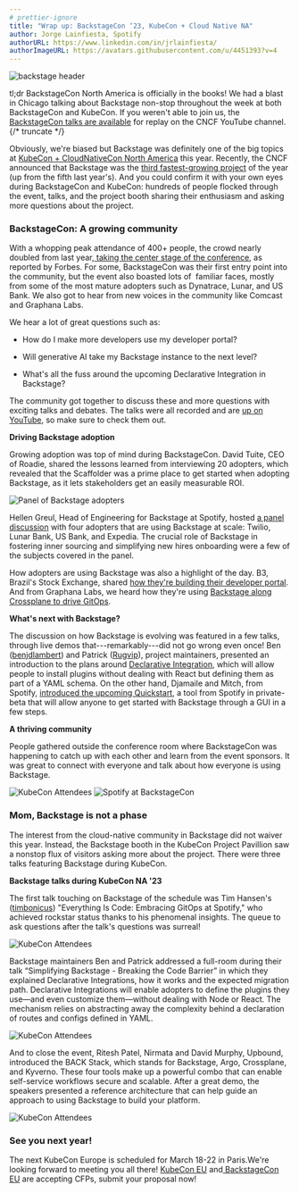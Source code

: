```yaml
---
# prettier-ignore
title: "Wrap up: BackstageCon ‘23, KubeCon + Cloud Native NA"
author: Jorge Lainfiesta, Spotify
authorURL: https://www.linkedin.com/in/jrlainfiesta/
authorImageURL: https://avatars.githubusercontent.com/u/4451393?v=4
---
```


![backstage header](assets/2023-09-29/header.png)

tl;dr BackstageCon North America is officially in the books! We had a blast in Chicago talking about Backstage non-stop throughout the week at both BackstageCon and KubeCon. If you weren't able to join us, the [BackstageCon talks are available](https://www.youtube.com/playlist?list=PLj6h78yzYM2PxiInfZi2OKu1KluNfbLtc) for replay on the CNCF YouTube channel.
{/* truncate */}

Obviously, we're biased but Backstage was definitely one of the big topics at [KubeCon + CloudNativeCon North America](https://events.linuxfoundation.org/kubecon-cloudnativecon-north-america/) this year. Recently, the CNCF announced that Backstage was the [third fastest-growing project](https://www.cncf.io/blog/2023/10/27/october-2023-where-we-are-with-velocity-of-cncf-lf-and-top-30-open-source-projects/) of the year (up from the fifth last year's). And you could confirm it with your own eyes during BackstageCon and KubeCon: hundreds of people flocked through the event, talks, and the project booth sharing their enthusiasm and asking more questions about the project.

### BackstageCon: A growing community 

With a whopping peak attendance of 400+ people, the crowd nearly doubled from last year,[ taking the center stage of the conference](https://www.forbes.com/sites/janakirammsv/2023/11/14/backstage-project-takes-center-stage-at-kubecon-north-america-2023/?sh=1972303a6539), as reported by Forbes. For some, BackstageCon was their first entry point into the community, but the event also boasted lots of  familiar faces, mostly from some of the most mature adopters such as Dynatrace, Lunar, and US Bank. We also got to hear from new voices in the community like Comcast and Graphana Labs.

We hear a lot of great questions such as:

-   How do I make more developers use my developer portal? 

-   Will generative AI take my Backstage instance to the next level? 

-   What's all the fuss around the upcoming Declarative Integration in Backstage?

The community got together to discuss these and more questions with exciting talks and debates. The talks were all recorded and are [up on YouTube](https://www.youtube.com/playlist?list=PLj6h78yzYM2PxiInfZi2OKu1KluNfbLtc), so make sure to check them out.

**Driving Backstage adoption**

Growing adoption was top of mind during BackstageCon. David Tuite, CEO of Roadie, shared the lessons learned from interviewing 20 adopters, which revealed that the Scaffolder was a prime place to get started when adopting Backstage, as it lets stakeholders get an easily measurable ROI.

![Panel of Backstage adopters](assets/23-11-15/10-panel.jpg)

Hellen Greul, Head of Engineering for Backstage at Spotify, hosted [a panel discussion](https://www.youtube.com/watch?v=Iti5glzYOG8&list=PLj6h78yzYM2PxiInfZi2OKu1KluNfbLtc&index=10) with four adopters that are using Backstage at scale: Twilio, Lunar Bank, US Bank, and Expedia. The crucial role of Backstage in fostering inner sourcing and simplifying new hires onboarding were a few of the subjects covered in the panel.

How adopters are using Backstage was also a highlight of the day. B3, Brazil's Stock Exchange, shared [how they're building their developer portal](https://www.youtube.com/watch?v=FyWCKIVYO7g&list=PLj6h78yzYM2PxiInfZi2OKu1KluNfbLtc&index=14). And from Graphana Labs, we heard how they're using [Backstage along Crossplane to drive GitOps](https://www.youtube.com/watch?v=q-JUWob69Hw&list=PLj6h78yzYM2PxiInfZi2OKu1KluNfbLtc&index=10).

**What's next with Backstage?**

The discussion on how Backstage is evolving was featured in a few talks, through live demos that---remarkably---did not go wrong even once! Ben ([benjdlambert](https://github.com/benjdlambert)) and Patrick ([Rugvip](https://github.com/Rugvip)), project maintainers, presented an introduction to the plans around [Declarative Integration](https://www.youtube.com/watch?v=8hVMNMXXN44&list=PLj6h78yzYM2PxiInfZi2OKu1KluNfbLtc&index=8), which will allow people to install plugins without dealing with React but defining them as part of a YAML schema. On the other hand, Djamaile and Mitch, from Spotify, [introduced the upcoming Quickstart](https://www.youtube.com/watch?v=bUdaO9NKXJY&list=PLj6h78yzYM2PxiInfZi2OKu1KluNfbLtc&index=12), a tool from Spotify in private-beta that will allow anyone to get started with Backstage through a GUI in a few steps.

**A thriving community**

People gathered outside the conference room where BackstageCon was happening to catch up with each other and learn from the event sponsors. It was great to connect with everyone and talk about how everyone is using Backstage.

![KubeCon Attendees](assets/23-11-15/20-booth.jpg)
![Spotify at BackstageCon](assets/23-11-15/30-spotify-kubecon.jpg)


### Mom, Backstage is not a phase

The interest from the cloud-native community in Backstage did not waiver this year. Instead, the Backstage booth in the KubeCon Project Pavillion saw a nonstop flux of visitors asking more about the project. There were three talks featuring Backstage during KubeCon.

**Backstage talks during KubeCon NA '23**

The first talk touching on Backstage of the schedule was Tim Hansen's ([timbonicus](https://github.com/timbonicus)) "Everything Is Code: Embracing GitOps at Spotify," who achieved rockstar status thanks to his phenomenal insights. The queue to ask questions after the talk's questions was surreal!

![KubeCon Attendees](assets/23-11-15/40-tim-talk.jpg)

Backstage maintainers Ben and Patrick addressed a full-room during their talk “Simplifying Backstage - Breaking the Code Barrier” in which they explained Declarative Integrations, how it works and the expected migration path. Declarative Integrations will enable adopters to define the plugins they use—and even customize them—without dealing with Node or React. The mechanism relies on abstracting away the complexity behind a declaration of routes and configs defined in YAML. 

![KubeCon Attendees](assets/23-11-15/50-patrick-ben-full.jpg)

And to close the event, Ritesh Patel, Nirmata and David Murphy, Upbound, introduced the BACK Stack, which stands for Backstage, Argo, Crossplane, and Kyverno. These four tools make up a powerful combo that can enable self-service workflows secure and scalable. After a great demo, the speakers presented a reference architecture that can help guide an approach to using Backstage to build your platform. 

![KubeCon Attendees](assets/23-11-15/60-back-stack.jpg)

### See you next year!

The next KubeCon Europe is scheduled for March 18-22 in Paris.We're looking forward to meeting you all there! [KubeCon EU](https://events.linuxfoundation.org/kubecon-cloudnativecon-europe/program/cfp/) and[ BackstageCon EU](https://events.linuxfoundation.org/kubecon-cloudnativecon-europe/co-located-events/backstagecon/) are accepting CFPs, submit your proposal now!